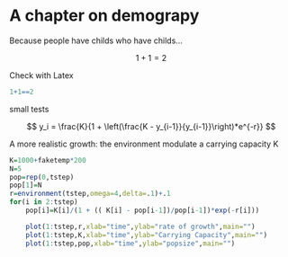 # A chapter on demograpy

Because people have childs who have childs...

$$ 1+1=2 $$

Check with Latex
```r
1+1==2
```

small tests


$$ y_i = \frac{K}{1 + \left(\frac{K - y_{i-1}}{y_{i-1}}\right)*e^{-r}} $$

A more realistic growth: the environment modulate a carrying capacity K

```r

K=1000+faketemp*200
N=5
pop=rep(0,tstep)
pop[1]=N
r=environment(tstep,omega=4,delta=.1)+.1
for(i in 2:tstep)
    pop[i]=K[i]/(1 + (( K[i] - pop[i-1])/pop[i-1])*exp(-r[i]))
```

```r
    plot(1:tstep,r,xlab="time",ylab="rate of growth",main="")
    plot(1:tstep,K,xlab="time",ylab="Carrying Capacity",main="")
    plot(1:tstep,pop,xlab="time",ylab="popsize",main="")
```

